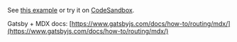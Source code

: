 See [this example](https://github.com/code-hike/codehike/tree/next/examples/gatsby) or try it on [CodeSandbox](https://codesandbox.io/s/github/code-hike/codehike/tree/main/examples/gatsby?file=/src/pages/index.mdx).

Gatsby + MDX docs: [https://www.gatsbyjs.com/docs/how-to/routing/mdx/](https://www.gatsbyjs.com/docs/how-to/routing/mdx/)

